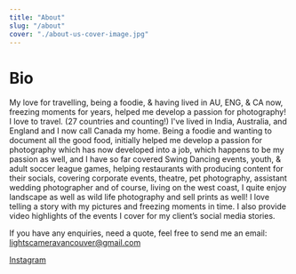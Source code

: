 ```yaml
---
title: "About"
slug: "/about"
cover: "./about-us-cover-image.jpg"
---
```


# Bio

My love for travelling, being a foodie, & having lived in AU, ENG, & CA now, freezing moments for years, helped me develop a passion for photography! I love to travel. (27 countries and counting!) I've lived in India, Australia, and England and I now call Canada my home. Being a foodie and wanting to document all the good food, initially helped me develop a passion for photography which has now developed into a job, which happens to be my passion as well, and I have so far covered Swing Dancing events, youth, & adult soccer league games, helping restaurants with producing content for their socials, covering corporate events, theatre, pet photography, assistant wedding photographer and of course, living on the west coast, I quite enjoy landscape as well as wild life photography and sell prints as well! I love telling a story with my pictures and freezing moments in time. I also provide video highlights of the events I cover for my client’s social media stories.

If you have any enquiries, need a quote, feel free to send me an email: lightscameravancouver@gmail.com

[Instagram](https://www.instagram.com/lightscameravancouver/ "Instagram")
